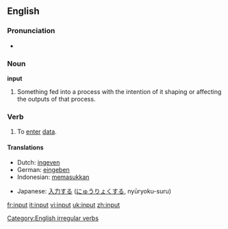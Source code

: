 ==English==

===Pronunciation===
*{{IPA|/'ɪnpʊt/}}

===Noun===
'''input'''

# Something fed into a process with the intention of it shaping or affecting the outputs of that process.

===Verb===
{{en-verb|inputs|inputting|input}}

# To [[enter]] [[data]].

====Translations====
{{top}}
*Dutch: [[ingeven]]
*German: [[eingeben]]
*Indonesian: [[masuk|memasukkan]]
{{mid}}
*Japanese: [[入力]]する ([[にゅうりょく]]する, nyūryoku-suru)
{{bottom}}

[[Category:English irregular verbs]]

[[fr:input]]
[[it:input]]
[[vi:input]]
[[uk:input]]
[[zh:input]]